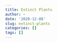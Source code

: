 ```yaml
---
title: Extinct Plants
author: ~
date: '2020-12-08'
slug: extinct-plants
categories: []
tags: []
---
```

